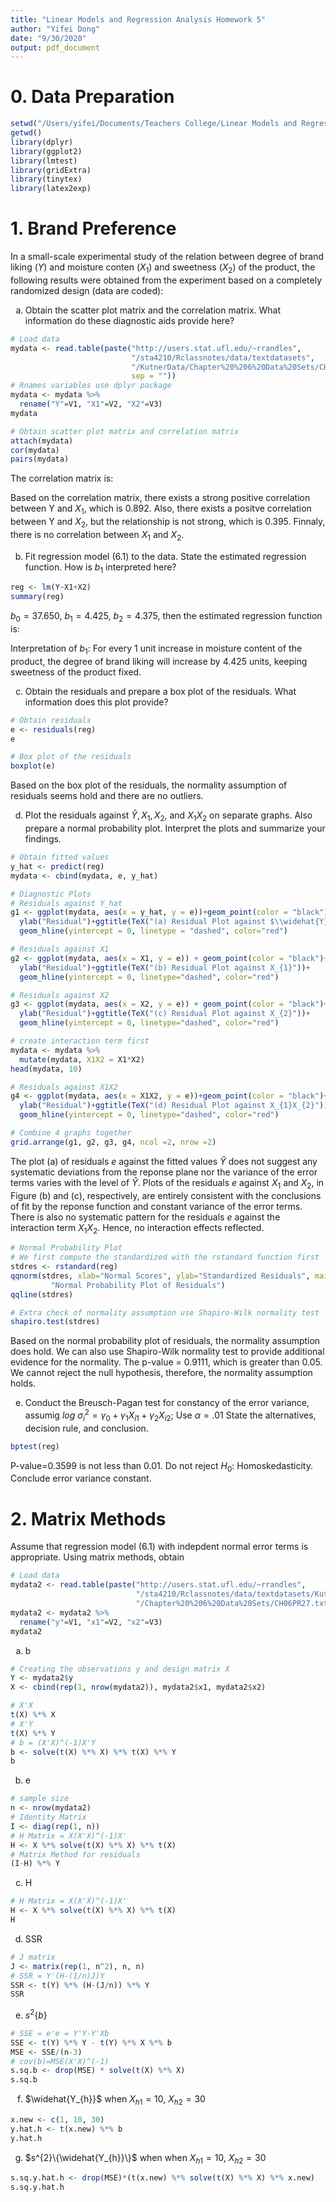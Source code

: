 ```yaml
---
title: "Linear Models and Regression Analysis Homework 5"
author: "Yifei Dong"
date: "9/30/2020"
output: pdf_document
---
```


# 0. Data Preparation

```r
setwd("/Users/yifei/Documents/Teachers College/Linear Models and Regression/Week 5/hw5")
getwd()
library(dplyr)
library(ggplot2)
library(lmtest)
library(gridExtra)
library(tinytex)
library(latex2exp)
```

# 1. Brand Preference

In a small-scale experimental study of the relation between degree of brand liking
$(Y)$ and moisture conten $(X_{1})$ and sweetness $(X_{2})$ of the product, the following results were obtained from the experiment based on a completely randomized design (data are coded):

\vspace{12pt}

(a) Obtain the scatter plot matrix and the correlation matrix. What information do these
diagnostic aids provide here?

```r
# Load data
mydata <- read.table(paste("http://users.stat.ufl.edu/~rrandles",
                           "/sta4210/Rclassnotes/data/textdatasets",
                           "/KutnerData/Chapter%20%206%20Data%20Sets/CH06PR05.txt", 
                           sep = ""))
# Rnames variables use dplyr package
mydata <- mydata %>%
  rename("Y"=V1, "X1"=V2, "X2"=V3)
mydata
```

```r
# Obtain scatter plot matrix and correlation matrix
attach(mydata)
cor(mydata)
pairs(mydata)
```



The correlation matrix is:

\begin{equation}
\begin{matrix}
Y \\
X_{1} \\
X_{2}
\end{matrix}
\begin{bmatrix}
1.000 & 0.892 & 0.395 \\
0.892 & 1.000 & 0.000 \\
0.395 & 0.000 & 1.000
\end{bmatrix}
\end{equation}

\textbf{ANSWER:} Based on the correlation matrix, there exists a strong positive
correlation between Y and $X_{1}$, which is 0.892. Also, there exists a positve correlation
between Y and $X_{2}$, but the relationship is not strong, which is 0.395. Finnaly, there
is no correlation between $X_{1}$ and $X_{2}$. 

\vspace{12pt}

(b) Fit regression model (6.1) to the data. State the estimated regression function. How is
$b_{1}$ interpreted here?

```r
reg <- lm(Y~X1+X2)
summary(reg)
```

$b_{0}= 37.650$, $b_{1}=4.425$, $b_{2}=4.375$, then the estimated regression function is:

\begin{equation}
\widehat{Y}=37.650+4.425X_{1}+4.375X_{2}
\end{equation}

Interpretation of $b_{1}$: For every 1 unit increase in moisture content of the product,
the degree of brand liking will increase by 4.425 units, keeping sweetness of the product
fixed.

\vspace{12pt}

(c) Obtain the residuals and prepare a box plot of the residuals. What information does this
plot provide?

```r
# Obtain residuals
e <- residuals(reg)
e

# Box plot of the residuals
boxplot(e)
```
\vspace{12pt}

\textbf{ANSWER:} Based on the box plot of the residuals, the normality assumption of residuals seems hold and there are no outliers.

\vspace{12pt}

(d) Plot the residuals against $\widehat{Y}, X_{1}, X_{2}$, and $X_{1}X_{2}$ on separate
graphs. Also prepare a normal probability plot. Interpret the plots and summarize your
findings.

```r
# Obtain fitted values
y_hat <- predict(reg)
mydata <- cbind(mydata, e, y_hat)
```

```r
# Diagnostic Plots
# Residuals against Y_hat
g1 <- ggplot(mydata, aes(x = y_hat, y = e))+geom_point(color = "black") + xlab("Fitted")+
  ylab("Residual")+ggtitle(TeX("(a) Residual Plot against $\\widehat{Y}$"))+
  geom_hline(yintercept = 0, linetype = "dashed", color="red")
```

```r
# Residuals against X1
g2 <- ggplot(mydata, aes(x = X1, y = e)) + geom_point(color = "black")+xlab(TeX("X_{1}"))+
  ylab("Residual")+ggtitle(TeX("(b) Residual Plot against X_{1}"))+
  geom_hline(yintercept = 0, linetype="dashed", color="red")
```

```r
# Residuals against X2
g3 <- ggplot(mydata, aes(x = X2, y = e)) + geom_point(color = "black")+xlab(TeX("X_{2}"))+
  ylab("Residual")+ggtitle(TeX("(c) Residual Plot against X_{2}"))+
  geom_hline(yintercept = 0, linetype="dashed", color="red")
```

```r
# create interaction term first
mydata <- mydata %>%
  mutate(mydata, X1X2 = X1*X2)
head(mydata, 10)
```

```r
# Residuals against X1X2
g4 <- ggplot(mydata, aes(x = X1X2, y = e))+geom_point(color = "black")+xlab(TeX("X_{1}X_{2}"))+
  ylab("Residual")+ggtitle(TeX("(d) Residual Plot against X_{1}X_{2}"))+
  geom_hline(yintercept = 0, linetype="dashed", color="red")
```

```r
# Combine 4 graphs together
grid.arrange(g1, g2, g3, g4, ncol =2, nrow =2)
```

\textbf{ANSWER:} The plot (a) of residuals $e$ against the fitted values $\widehat{Y}$ does not suggest
any systematic deviations from the reponse plane nor the variance of the error terms varies with the
level of $\widehat{Y}$. Plots of the residuals $e$ against $X_{1}$ and $X_{2}$, in Figure (b) and (c),
respectively, are entirely consistent with the conclusions of fit by the reponse function and constant
variance of the error terms. There is also no systematic pattern for the residuals $e$ against the
interaction term $X_{1}X_{2}$. Hence, no interaction effects reflected. 

\vspace{12pt}

```r
# Normal Probability Plot
# We first compute the standardized with the rstandard function first
stdres <- rstandard(reg)
qqnorm(stdres, xlab="Normal Scores", ylab="Standardized Residuals", main = 
         "Normal Probability Plot of Residuals")
qqline(stdres)
```

```r
# Extra check of normality assumption use Shapiro-Wilk normality test
shapiro.test(stdres)
```

\vspace{12pt}

\textbf{ANSWER:} Based on the normal probability plot of residuals, the normality
assumption does hold. We can also use Shapiro-Wilk normality test to provide additional 
evidence for the normality. The p-value = 0.9111, which is greater than 0.05. We cannot 
reject the null hypothesis, therefore, the normality assumption holds.

\vspace{12pt}

(e) Conduct the Breusch-Pagan test for constancy of the error variance, assumig $log \ \sigma_{i}^{2}=\gamma_{0}+\gamma_{1}X_{i1}+\gamma_{2}X_{i2}$; Use $\alpha=.01$ State the alternatives, decision rule, and conclusion.

```r
bptest(reg)
```

\vspace{12pt}

\textbf{ANSWER:} P-value=0.3599 is not less than 0.01. Do not reject $H_0$: Homoskedasticity. Conclude error variance constant.

\newpage

# 2. Matrix Methods

Assume that regression model (6.1) with indepdent normal error terms is appropriate. Using matrix methods, obtain 

```r
# Load data
mydata2 <- read.table(paste("http://users.stat.ufl.edu/~rrandles", 
                            "/sta4210/Rclassnotes/data/textdatasets/KutnerData", 
                            "/Chapter%20%206%20Data%20Sets/CH06PR27.txt", sep=""))
mydata2 <- mydata2 %>%
  rename("y"=V1, "x1"=V2, "x2"=V3)
mydata2
```

(a) b

```r
# Creating the observations y and design matrix X
Y <- mydata2$y
X <- cbind(rep(1, nrow(mydata2)), mydata2$x1, mydata2$x2)
```

```r
# X'X
t(X) %*% X
# X'Y
t(X) %*% Y
# b = (X'X)^(-1)X'Y
b <- solve(t(X) %*% X) %*% t(X) %*% Y
b
```

\begin{equation}
\begin{bmatrix}
33.93210 \\
2.78476 \\
-0.26442
\end{bmatrix}
\end{equation}

\vspace{12pt}

(b) e

```r
# sample size
n <- nrow(mydata2)
# Identity Matrix
I <- diag(rep(1, n))
# H Matrix = X(X'X)^(-1)X'
H <- X %*% solve(t(X) %*% X) %*% t(X)
# Matrix Method for residuals
(I-H) %*% Y
```

\begin{equation}
\begin{bmatrix}
-2.6996 \\
-1.2300 \\
-1.6374 \\
-1.3299 \\
-0.0900 \\
6.9868
\end{bmatrix}
\end{equation}

\vspace{12pt}

(c) H

```r
# H Matrix = X(X'X)^(-1)X'
H <- X %*% solve(t(X) %*% X) %*% t(X)
H
```

\begin{equation}
\begin{bmatrix}
.2314 & .2517 & .2118 & .1489 & -.0548 & .2110 \\
.2517 & .3124 & .0944 & .2663 & -.1479 & .2231 \\
.2118 & .0944 & .7044 & -.3192 & .1045 & .2041 \\
.1489 & .2663 & -.3192 & .6143 & .1414 & .1483 \\
-.0548 & -.1479 & .1045 & .1414 & .9404 & .0163 \\
.2110 & .2231 & .2041 & .1483 & .0163 & .1971
\end{bmatrix}
\end{equation}

\vspace{12pt}

(d) SSR

```r
# J matrix
J <- matrix(rep(1, n^2), n, n)
# SSR = Y'(H-(1/n)J)Y
SSR <- t(Y) %*% (H-(J/n)) %*% Y
SSR
```

\vspace{12pt}

(e) $s^{2}\{b\}$

```r
# SSE = e'e = Y'Y-Y'Xb
SSE <- t(Y) %*% Y - t(Y) %*% X %*% b
MSE <- SSE/(n-3)
# cov(b)=MSE(X'X)^(-1)
s.sq.b <- drop(MSE) * solve(t(X) %*% X)
s.sq.b
```

\begin{equation}
\begin{bmatrix}
715.4711 & -34.1589 & -13.5949 \\
-34.1589 & 1.6617 & .6441 \\
-13.5949 & .6441 & .2625
\end{bmatrix}
\end{equation}

\vspace{12pt}

(f) $\widehat{Y_{h}}$ when $X_{h1}=10$, $X_{h2}=30$

```r
x.new <- c(1, 10, 30)
y.hat.h <- t(x.new) %*% b
y.hat.h
```

\vspace{12pt}

(g) $s^{2}\{\widehat{Y_{h}}\}$ when when $X_{h1}=10$, $X_{h2}=30$

```r
s.sq.y.hat.h <- drop(MSE)*(t(x.new) %*% solve(t(X) %*% X) %*% x.new)
s.sq.y.hat.h
```

